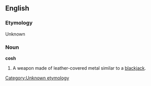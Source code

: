 ==English==
===Etymology===
Unknown [[Category:Unknown etymology]]

===Noun===
'''cosh'''

#A weapon made of leather-covered metal similar to a [[blackjack]].